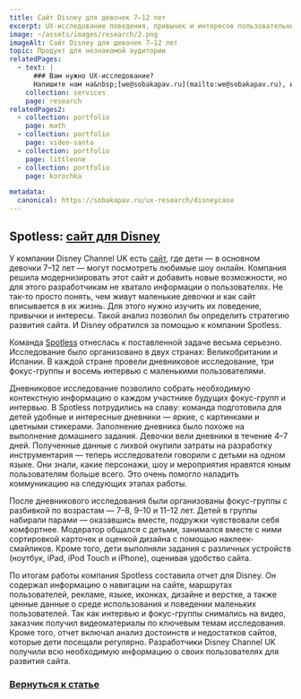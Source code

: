 ```yaml
---
title: Сайт Disney для девочек 7–12 лет
excerpt: UX-исследование поведения, привычек и интересов пользовательниц сайта Disney Channel UK
image: ~/assets/images/research/2.png
imageAlt: Сайт Disney для девочек 7–12 лет
topic: Продукт для незнакомой аудитории
relatedPages:
  - text: |
      ### Вам нужно UX-исследование?
      Напишите нам на&nbsp;[we@sobakapav.ru](mailto:we@sobakapav.ru), и мы проведем для вас [исследование пользователей](/services/research).
    collection: services
    page: research
relatedPages2:
  - collection: portfolio
    page: math
  - collection: portfolio
    page: video-santa
  - collection: portfolio
    page: littleone
  - collection: portfolio
    page: korochka

metadata:
  canonical: https://sobakapav.ru/ux-research/disneycase
---
```



## Spotless: [сайт для Disney](https://www.spotless.co.uk/case-study/disney)

У компании Disney Channel UK есть [сайт](https://tv.disney.co.uk/), где дети — в основном девочки 7–12 лет — могут посмотреть любимые шоу онлайн. Компания решила модернизировать этот сайт и добавить новые возможности, но для этого разработчикам не хватало информации о пользователях. Не так-то просто понять, чем живут маленькие девочки и как сайт вписывается в их жизнь. Для этого нужно изучить их поведение, привычки и интересы. Такой анализ позволил бы определить стратегию развития сайта. И Disney обратился за помощью к компании Spotless.

Команда [Spotless](https://www.spotless.co.uk) отнеслась к поставленной задаче весьма серьезно. Исследование было организовано в двух странах: Великобритании и Испании. В каждой стране провели дневниковое исследование, три фокус-группы и восемь интервью с маленькими пользователями.

Дневниковое исследование позволило собрать необходимую контекстную информацию о каждом участнике будущих фокус-групп и интервью. В Spotless потрудились на славу: команда подготовила для детей удобные и интересные дневники — яркие, с картинками и цветными стикерами. Заполнение дневника было похоже на выполнение домашнего задания. Девочки вели дневники в течение 4–7 дней. Полученные данные с лихвой окупили затраты на разработку инструментария — теперь исследователи говорили с детьми на одном языке. Они знали, какие персонажи, шоу и мероприятия нравятся юным пользователям больше всего. Это очень помогло наладить коммуникацию на следующих этапах работы.

После дневникового исследования были организованы фокус-группы с разбивкой по возрастам — 7–8, 9–10 и 11–12 лет. Детей в группы набирали парами — оказавшись вместе, подружки чувствовали себя комфортнее. Модератор общался с детьми, занимался вместе с ними сортировкой карточек и оценкой дизайна с помощью наклеек-смайликов. Кроме того, дети выполняли задания с различных устройств (ноутбук, iPad, iPod Touch и iPhone), оценивая удобство сайта.

По итогам работы компания Spotless составила отчет для Disney. Он содержал информацию о навигации на сайте, маршрутах пользователей, рекламе, языке, иконках, дизайне и верстке, а также ценные данные о среде использования и поведении маленьких пользователей. Так как интервью и фокус-группы снимались на видео, заказчик получил видеоматериалы по ключевым темам исследования. Кроме того, отчет включал анализ достоинств и недостатков сайтов, которые дети посещали регулярно. Разработчики Disney Channel UK получили всю необходимую информацию о своих пользователях для развития сайта.

### [Вернуться к статье](/ux-research/#case1)
